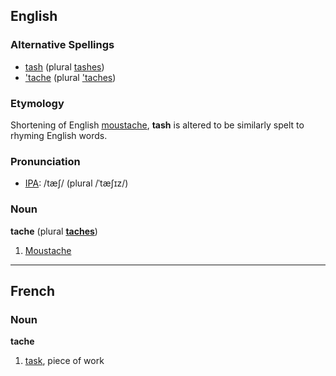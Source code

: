 ==English==
===Alternative Spellings===
* [[tash]] (plural [[tashes]])
* [['tache]] (plural [['taches]])

===Etymology===
Shortening of English [[moustache]], '''tash''' is altered to be similarly spelt to rhyming English words.

===Pronunciation===
* [[Wiktionary:Pronunciation_key|IPA]]: /tæʃ/ (plural /ˈtæʃɪz/)

===Noun===
'''tache''' (plural '''[[taches]]''')

# [[Moustache]]

----

==French==
===Noun===
'''tache'''

# [[task]], piece of work